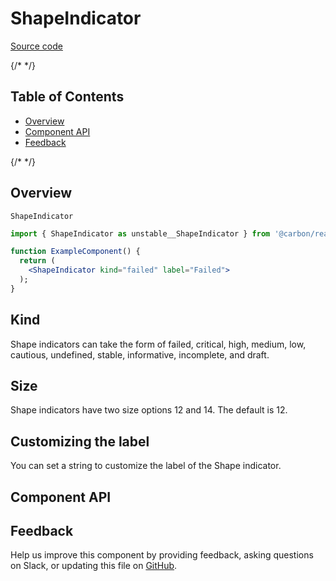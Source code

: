 
<Meta isTemplate />

# ShapeIndicator

[Source code](https://github.com/carbon-design-system/carbon/tree/main/packages/react/src/components/ShapeIndicator)
&nbsp;

{/* <!-- START doctoc generated TOC please keep comment here to allow auto update --> <!-- DON'T EDIT THIS SECTION, INSTEAD RE-RUN doctoc TO UPDATE --> */}

## Table of Contents

- [Overview](#overview)
- [Component API](#component-api)
- [Feedback](#feedback)

{/* <!-- END doctoc generated TOC please keep comment here to allow auto update --> */}

## Overview

`ShapeIndicator`

```jsx
import { ShapeIndicator as unstable__ShapeIndicator } from '@carbon/react';

function ExampleComponent() {
  return (
    <ShapeIndicator kind="failed" label="Failed">
  );
}
```

## Kind

Shape indicators can take the form of failed, critical, high, medium, low, cautious, undefined, stable, informative, incomplete, and draft.

## Size

Shape indicators have two size options 12 and 14. The default is 12.

## Customizing the label

You can set a string to customize the label of the Shape indicator.

## Component API

<ArgTypes />

## Feedback

Help us improve this component by providing feedback, asking questions on Slack,
or updating this file on
[GitHub](https://github.com/carbon-design-system/carbon/edit/main/packages/react/src/components/ShapeIndicator/ShapeIndicator.mdx).
